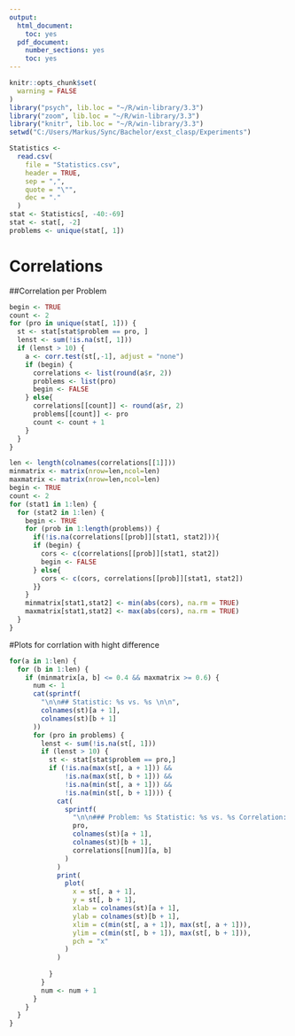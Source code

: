```yaml
---
output:
  html_document:
    toc: yes
  pdf_document:
    number_sections: yes
    toc: yes
---
```


```r

knitr::opts_chunk$set(
  warning = FALSE
)
library("psych", lib.loc = "~/R/win-library/3.3")
library("zoom", lib.loc = "~/R/win-library/3.3")
library("knitr", lib.loc = "~/R/win-library/3.3")
setwd("C:/Users/Markus/Sync/Bachelor/exst_clasp/Experiments")

```

```r

Statistics <-
  read.csv(
    file = "Statistics.csv",
    header = TRUE,
    sep = ",",
    quote = "\"",
    dec = "."
  )
stat <- Statistics[, -40:-69]
stat <- stat[, -2]
problems <- unique(stat[, 1])

```

# Correlations

##Correlation per Problem

```r
begin <- TRUE
count <- 2
for (pro in unique(stat[, 1])) {
  st <- stat[stat$problem == pro, ]
  lenst <- sum(!is.na(st[, 1]))
  if (lenst > 10) {
    a <- corr.test(st[,-1], adjust = "none")
    if (begin) {
      correlations <- list(round(a$r, 2))
      problems <- list(pro)
      begin <- FALSE
    } else{
      correlations[[count]] <- round(a$r, 2)
      problems[[count]] <- pro
      count <- count + 1
    }
  }
}

```

```r

len <- length(colnames(correlations[[1]]))
minmatrix <- matrix(nrow=len,ncol=len)
maxmatrix <- matrix(nrow=len,ncol=len)
begin <- TRUE
count <- 2
for (stat1 in 1:len) {
  for (stat2 in 1:len) {
    begin <- TRUE
    for (prob in 1:length(problems)) {
      if(!is.na(correlations[[prob]][stat1, stat2])){
      if (begin) {
        cors <- c(correlations[[prob]][stat1, stat2])
        begin <- FALSE
      } else{
        cors <- c(cors, correlations[[prob]][stat1, stat2])
      }}
    }
    minmatrix[stat1,stat2] <- min(abs(cors), na.rm = TRUE)
    maxmatrix[stat1,stat2] <- max(abs(cors), na.rm = TRUE)
  }
}

```

#Plots for corrlation with hight difference

```r

for(a in 1:len) {
  for (b in 1:len) {
    if (minmatrix[a, b] <= 0.4 && maxmatrix >= 0.6) {
      num <- 1
      cat(sprintf(
        "\n\n## Statistic: %s vs. %s \n\n",
        colnames(st)[a + 1],
        colnames(st)[b + 1]
      ))
      for (pro in problems) {
        lenst <- sum(!is.na(st[, 1]))
        if (lenst > 10) {
          st <- stat[stat$problem == pro,]
          if (!is.na(max(st[, a + 1])) &&
              !is.na(max(st[, b + 1])) &&
              !is.na(min(st[, a + 1])) &&
              !is.na(min(st[, b + 1]))) {
            cat(
              sprintf(
                "\n\n### Problem: %s Statistic: %s vs. %s Correlation: %s\n\n",
                pro,
                colnames(st)[a + 1],
                colnames(st)[b + 1],
                correlations[[num]][a, b]
              )
            )
            print(
              plot(
                x = st[, a + 1],
                y = st[, b + 1],
                xlab = colnames(st)[a + 1],
                ylab = colnames(st)[b + 1],
                xlim = c(min(st[, a + 1]), max(st[, a + 1])),
                ylim = c(min(st[, b + 1]), max(st[, b + 1])),
                pch = "x"
              )
            )
            
          }
        }
        num <- num + 1
      }
    }
  }
}

```